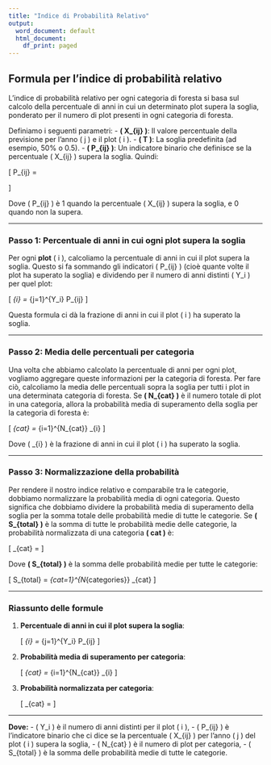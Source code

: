 ```yaml
---
title: "Indice di Probabilità Relativo"
output:
  word_document: default
  html_document:
    df_print: paged
---
```


## Formula per l'indice di probabilità relativo

L'indice di probabilità relativo per ogni categoria di foresta si basa sul calcolo della percentuale di anni in cui un determinato plot supera la soglia, ponderato per il numero di plot presenti in ogni categoria di foresta.

Definiamo i seguenti parametri:
- **\( X_{ij} \)**: Il valore percentuale della previsione per l'anno \( j \) e il plot \( i \).
- **\( T \)**: La soglia predefinita (ad esempio, 50% o 0.5).
- **\( P_{ij} \)**: Un indicatore binario che definisce se la percentuale \( X_{ij} \) supera la soglia. Quindi:

\[
P_{ij} = \begin{cases} 
1 & \text{se } X_{ij} > T \\
0 & \text{se } X_{ij} \leq T
\end{cases}
\]

Dove \( P_{ij} \) è 1 quando la percentuale \( X_{ij} \) supera la soglia, e 0 quando non la supera.

---

### Passo 1: Percentuale di anni in cui ogni plot supera la soglia

Per ogni **plot** \( i \), calcoliamo la percentuale di anni in cui il plot supera la soglia. Questo si fa sommando gli indicatori \( P_{ij} \) (cioè quante volte il plot ha superato la soglia) e dividendo per il numero di anni distinti \( Y_i \) per quel plot:

\[
\text{percentuale}_{i} = \frac{1}{Y_i} \sum_{j=1}^{Y_i} P_{ij}
\]

Questa formula ci dà la frazione di anni in cui il plot \( i \) ha superato la soglia.

---

### Passo 2: Media delle percentuali per categoria

Una volta che abbiamo calcolato la percentuale di anni per ogni plot, vogliamo aggregare queste informazioni per la categoria di foresta. Per fare ciò, calcoliamo la media delle percentuali sopra la soglia per tutti i plot in una determinata categoria di foresta. Se **\( N_{cat} \)** è il numero totale di plot in una categoria, allora la probabilità media di superamento della soglia per la categoria di foresta è:

\[
\text{probabilità media}_{cat} = \frac{1}{N_{cat}} \sum_{i=1}^{N_{cat}} \text{percentuale}_{i}
\]

Dove \( \text{percentuale}_{i} \) è la frazione di anni in cui il plot \( i \) ha superato la soglia.

---

### Passo 3: Normalizzazione della probabilità

Per rendere il nostro indice relativo e comparabile tra le categorie, dobbiamo normalizzare la probabilità media di ogni categoria. Questo significa che dobbiamo dividere la probabilità media di superamento della soglia per la somma totale delle probabilità medie di tutte le categorie. Se **\( S_{total} \)** è la somma di tutte le probabilità medie delle categorie, la probabilità normalizzata di una categoria **\( cat \)** è:

\[
\text{probabilità normalizzata}_{cat} = \frac{\text{probabilità media}_{cat}}{S_{total}}
\]

Dove **\( S_{total} \)** è la somma delle probabilità medie per tutte le categorie:

\[
S_{total} = \sum_{cat=1}^{N_{categories}} \text{probabilità media}_{cat}
\]

---

### Riassunto delle formule

1. **Percentuale di anni in cui il plot supera la soglia**:
   
   \[
   \text{percentuale}_{i} = \frac{1}{Y_i} \sum_{j=1}^{Y_i} P_{ij}
   \]

2. **Probabilità media di superamento per categoria**:

   \[
   \text{probabilità media}_{cat} = \frac{1}{N_{cat}} \sum_{i=1}^{N_{cat}} \text{percentuale}_{i}
   \]

3. **Probabilità normalizzata per categoria**:

   \[
   \text{probabilità normalizzata}_{cat} = \frac{\text{probabilità media}_{cat}}{S_{total}}
   \]

---

**Dove:**
- \( Y_i \) è il numero di anni distinti per il plot \( i \),
- \( P_{ij} \) è l'indicatore binario che ci dice se la percentuale \( X_{ij} \) per l'anno \( j \) del plot \( i \) supera la soglia,
- \( N_{cat} \) è il numero di plot per categoria,
- \( S_{total} \) è la somma delle probabilità medie di tutte le categorie.

